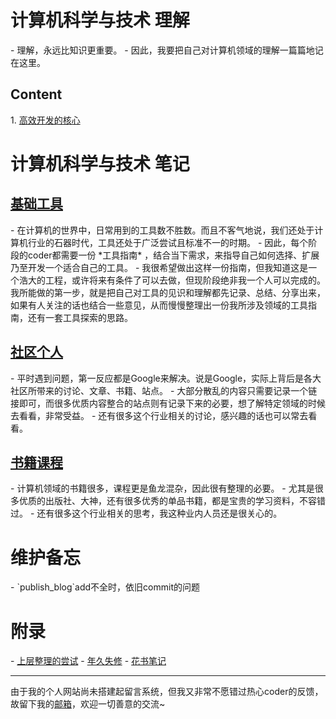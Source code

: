 = 计算机科学与技术 理解 =
- 理解，永远比知识更重要。
- 因此，我要把自己对计算机领域的理解一篇篇地记在这里。

== Content ==
1. [[高效开发的核心]]


= 计算机科学与技术 笔记 =

== [[基础工具]] ==
- 在计算机的世界中，日常用到的工具数不胜数。而且不客气地说，我们还处于计算机行业的石器时代，工具还处于广泛尝试且标准不一的时期。
- 因此，每个阶段的coder都需要一份 *工具指南* ，结合当下需求，来指导自己如何选择、扩展乃至开发一个适合自己的工具。
- 我很希望做出这样一份指南，但我知道这是一个浩大的工程，或许将来有条件了可以去做，但现阶段绝非我一个人可以完成的。我所能做的第一步，就是把自己对工具的见识和理解都先记录、总结、分享出来，如果有人关注的话也结合一些意见，从而慢慢整理出一份我所涉及领域的工具指南，还有一套工具探索的思路。


== [[社区个人]] ==
- 平时遇到问题，第一反应都是Google来解决。说是Google，实际上背后是各大社区所带来的讨论、文章、书籍、站点。
- 大部分散乱的内容只需要记录一个链接即可，而很多优质内容整合的站点则有记录下来的必要，想了解特定领域的时候去看看，非常受益。
- 还有很多这个行业相关的讨论，感兴趣的话也可以常去看看。


== [[书籍课程]] ==
- 计算机领域的书籍很多，课程更是鱼龙混杂，因此很有整理的必要。
- 尤其是很多优质的出版社、大神，还有很多优秀的单品书籍，都是宝贵的学习资料，不容错过。
- 还有很多这个行业相关的思考，我这种业内人员还是很关心的。


= 维护备忘 =
- `publish_blog`add不全时，依旧commit的问题


= 附录 =
- [[上层整理的尝试]]
- [[年久失修]]
- [[花书笔记]]


----

由于我的个人网站尚未搭建起留言系统，但我又非常不愿错过热心coder的反馈，故留下我的[[mailto:icedream61@163.com|邮箱]]，欢迎一切善意的交流~
